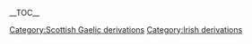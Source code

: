 {{wikipedia}}
__TOC__
{{stub}}
[[Category:Scottish Gaelic derivations]]
[[Category:Irish derivations]]